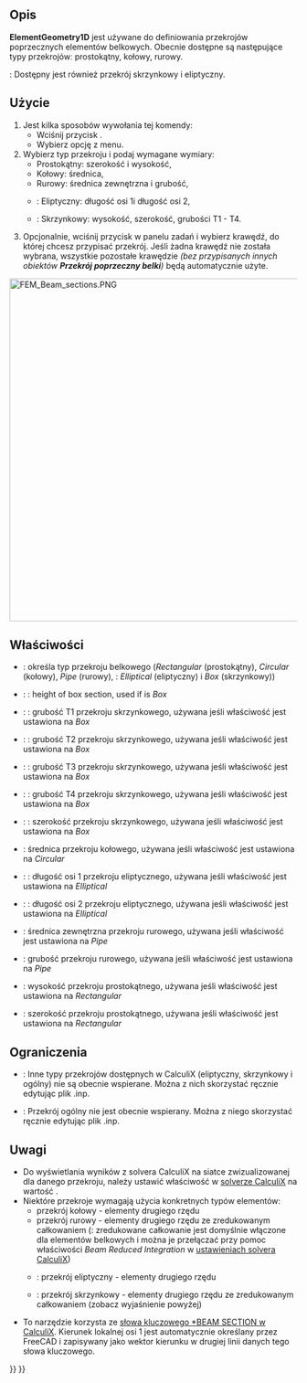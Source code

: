 <languages/>

{{Docnav
|[[FEM_MaterialEditor/pl|Edytor materiału]]
|[[FEM_ElementRotation1D/pl|Obrót belki]]
|[[FEM_Workbench/pl|środowisko pracy MES]]
|IconL=FEM_MaterialEditor.svg
|IconR=FEM_ElementRotation1D.svg
|IconC=Workbench_FEM.svg
}}

{{GuiCommandContainer|
{{GuiCommand/pl
|Name=FEM ElementGeometry1D
|Name/pl=MES: Przekrój poprzeczny belki
|MenuLocation=Model → Geometria elementu → Przekrój poprzeczny belki
|Workbenches=[[FEM_Workbench/pl|MES]]
|Shortcut={{KEY|C}} {{KEY|B}}
|SeeAlso=[[FEM_tutorial/pl|Poradnik MES]]
}}
{{GuiCommandFemInfo/pl
|Solvers=CalculiX, Mystran, Z88
}}
}}

<span id="Description"></span>
==Opis==

'''ElementGeometry1D''' jest używane do definiowania przekrojów poprzecznych elementów belkowych. Obecnie dostępne są następujące typy przekrojówː prostokątny, kołowy, rurowy.

{{VersionPlus/pl|1.1}}: Dostępny jest również przekrój skrzynkowy i eliptyczny.

<span id="Usage"></span>
==Użycie==

# Jest kilka sposobów wywołania tej komendy:
#* Wciśnij przycisk {{Button|[[Image:FEM_ElementGeometry1D.svg|16px]] [[FEM_ElementGeometry1D/pl|Przekrój poprzeczny belki]]}}.
#* Wybierz opcję {{MenuCommand|Model → Geometria elementu → [[Image:FEM_ElementGeometry1D.svg|16px]] Przekrój poprzeczny belki}} z menu.
# Wybierz typ przekroju i podaj wymagane wymiary:
#* Prostokątny: szerokość i wysokość,
#* Kołowy: średnica,
#* Rurowy: średnica zewnętrzna i grubość,
#* {{VersionPlus/pl|1.1}}: Eliptyczny: długość osi 1i długość osi 2,
#* {{VersionPlus/pl|1.1}}: Skrzynkowy: wysokość, szerokość, grubości T1 - T4.
# Opcjonalnie, wciśnij przycisk {{Button|Dodaj}} w panelu zadań i wybierz krawędź, do której chcesz przypisać przekrój. Jeśli żadna krawędź nie została wybrana, wszystkie pozostałe krawędzie ''(bez przypisanych innych obiektów '''Przekrój poprzeczny belki''')'' będą automatycznie użyte.

[[Image:FEM_Beam_sections.PNG|600px]]
{{Caption|Typy przekrojów belek, lokalne osie używane przez CalculiX i wymiary wprowadzane w środowisku pracy MES}}

<span id="Properties"></span>
==Właściwości==

* {{PropertyData|Section Type}}: określa typ przekroju belkowego (''Rectangular'' (prostokątny), ''Circular'' (kołowy), ''Pipe'' (rurowy), {{VersionPlus/pl|1.1}}: ''Elliptical'' (eliptyczny) i ''Box'' (skrzynkowy))
* {{VersionPlus/pl|1.1}}: {{PropertyData|Box Height}}: height of box section, used if {{PropertyData|Section Type}} is ''Box''
* {{VersionPlus/pl|1.1}}: {{PropertyData|Box T1}}: grubość T1 przekroju skrzynkowego, używana jeśli właściwość {{PropertyData|Section Type}} jest ustawiona na ''Box''
* {{VersionPlus/pl|1.1}}: {{PropertyData|Box T2}}: grubość T2 przekroju skrzynkowego, używana jeśli właściwość {{PropertyData|Section Type}} jest ustawiona na ''Box''
* {{VersionPlus/pl|1.1}}: {{PropertyData|Box T3}}: grubość T3 przekroju skrzynkowego, używana jeśli właściwość {{PropertyData|Section Type}} jest ustawiona na ''Box''
* {{VersionPlus/pl|1.1}}: {{PropertyData|Box T4}}: grubość T4 przekroju skrzynkowego, używana jeśli właściwość {{PropertyData|Section Type}} jest ustawiona na ''Box''
* {{VersionPlus/pl|1.1}}: {{PropertyData|Box Width}}: szerokość przekroju skrzynkowego, używana jeśli właściwość {{PropertyData|Section Type}} jest ustawiona na ''Box''
* {{PropertyData|Circ Diameter}}: średnica przekroju kołowego, używana jeśli właściwość {{PropertyData|Section Type}} jest ustawiona na ''Circular''
* {{VersionPlus/pl|1.1}}: {{PropertyData|Axis 1 Length}}: długość osi 1 przekroju eliptycznego, używana jeśli właściwość {{PropertyData|Section Type}} jest ustawiona na ''Elliptical''
* {{VersionPlus/pl|1.1}}: {{PropertyData|Axis 2 Length}}: długość osi 2 przekroju eliptycznego, używana jeśli właściwość {{PropertyData|Section Type}} jest ustawiona na ''Elliptical''
* {{PropertyData|Pipe Diameter}}: średnica zewnętrzna przekroju rurowego, używana jeśli właściwość {{PropertyData|Section Type}} jest ustawiona na ''Pipe''
* {{PropertyData|Pipe Thickness}}: grubość przekroju rurowego, używana jeśli właściwość {{PropertyData|Section Type}} jest ustawiona na ''Pipe''
* {{PropertyData|Rect Height}}: wysokość przekroju prostokątnego, używana jeśli właściwość {{PropertyData|Section Type}} jest ustawiona na ''Rectangular''
* {{PropertyData|Rect Width}}: szerokość przekroju prostokątnego, używana jeśli właściwość {{PropertyData|Section Type}} jest ustawiona na ''Rectangular''

<span id="Limitations"></span>
==Ograniczenia==

* {{VersionMinus/pl|1.0}}: Inne typy przekrojów dostępnych w CalculiX (eliptyczny, skrzynkowy i ogólny) nie są obecnie wspierane. Można z nich skorzystać ręcznie edytując plik .inp.
* {{VersionPlus/pl|1.1}}: Przekrój ogólny nie jest obecnie wspierany. Można z niego skorzystać ręcznie edytując plik .inp.

<span id="Notes"></span>
==Uwagi==

<div class="mw-translate-fuzzy">
* Do wyświetlania wyników z solvera CalculiX na siatce zwizualizowanej dla danego przekroju, należy ustawić właściwość {{incode|Beam Shell Result Output 3D}} w [[FEM_SolverCalculixCxxtools/pl|solverze CalculiX]] na wartość {{True/pl}}.
* Niektóre przekroje wymagają użycia konkretnych typów elementów:
** przekrój kołowy - elementy drugiego rzędu
** przekrój rurowy - elementy drugiego rzędu ze zredukowanym całkowaniem ({{Version/pl|1.0}}: zredukowane całkowanie jest domyślnie włączone dla elementów belkowych i można je przełączać przy pomoc właściwości ''Beam Reduced Integration'' w [[FEM_SolverCalculixCxxtools/pl|ustawieniach solvera CalculiX]])
** {{VersionPlus/pl|1.1}}: przekrój eliptyczny - elementy drugiego rzędu
** {{VersionPlus/pl|1.1}}: przekrój skrzynkowy - elementy drugiego rzędu ze zredukowanym całkowaniem (zobacz wyjaśnienie powyżej)
* To narzędzie korzysta ze [https://web.mit.edu/calculix_v2.7/CalculiX/ccx_2.7/doc/ccx/node162.html słowa kluczowego *BEAM SECTION w CalculiX]. Kierunek lokalnej osi 1 jest automatycznie określany przez FreeCAD i zapisywany jako wektor kierunku w drugiej linii danych tego słowa kluczowego.
</div> 


{{Docnav
|[[FEM_MaterialEditor/pl|Edytor materiału]]
|[[FEM_ElementRotation1D/pl|Obrót belki]]
|[[FEM_Workbench/pl|środowisko pracy MES]]
|IconL=FEM_MaterialEditor.svg
|IconR=FEM_ElementRotation1D.svg
|IconC=Workbench_FEM.svg
}}

{{FEM Tools navi{{#translation:}}}}
{{Userdocnavi{{#translation:}}}}